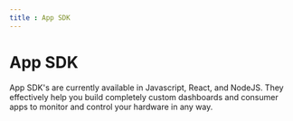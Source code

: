 ```yaml
---
title : App SDK
---
```


# App SDK

App SDK's are currently available in Javascript, React, and NodeJS. They effectively help you build completely custom dashboards and consumer apps to monitor and control your hardware in any way.
